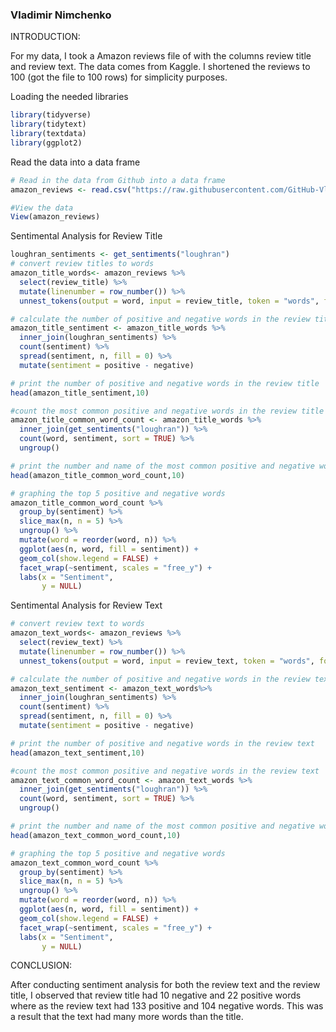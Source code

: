 ### Vladimir Nimchenko

INTRODUCTION:

For my data, I took a Amazon reviews file of with the columns review title and review text. The data comes from Kaggle. I shortened the reviews to 100 (got the file to 100 rows) for simplicity purposes.


Loading the needed libraries
```{r}
library(tidyverse)
library(tidytext)
library(textdata)    
library(ggplot2)

```


Read the data into a data frame
```{r}
# Read in the data from Github into a data frame
amazon_reviews <- read.csv("https://raw.githubusercontent.com/GitHub-Vlad/Data-Science-Projects/main/Sentiment%20Analysis/Amazon_Reviews.csv", header = TRUE)

#View the data
View(amazon_reviews)
```

Sentimental Analysis for Review Title
```{r}
loughran_sentiments <- get_sentiments("loughran")
# convert review titles to words
amazon_title_words<- amazon_reviews %>%
  select(review_title) %>%
  mutate(linenumber = row_number()) %>%
  unnest_tokens(output = word, input = review_title, token = "words", format = "text", to_lower = TRUE)

# calculate the number of positive and negative words in the review title
amazon_title_sentiment <- amazon_title_words %>%
  inner_join(loughran_sentiments) %>%
  count(sentiment) %>%
  spread(sentiment, n, fill = 0) %>%
  mutate(sentiment = positive - negative)

# print the number of positive and negative words in the review title 
head(amazon_title_sentiment,10)

#count the most common positive and negative words in the review title
amazon_title_common_word_count <- amazon_title_words %>%
  inner_join(get_sentiments("loughran")) %>%
  count(word, sentiment, sort = TRUE) %>%
  ungroup()

# print the number and name of the most common positive and negative words in the review title 
head(amazon_title_common_word_count,10)

# graphing the top 5 positive and negative words
amazon_title_common_word_count %>%
  group_by(sentiment) %>%
  slice_max(n, n = 5) %>% 
  ungroup() %>%
  mutate(word = reorder(word, n)) %>%
  ggplot(aes(n, word, fill = sentiment)) +
  geom_col(show.legend = FALSE) +
  facet_wrap(~sentiment, scales = "free_y") +
  labs(x = "Sentiment",
       y = NULL)
```

Sentimental Analysis for Review Text
```{r}
# convert review text to words
amazon_text_words<- amazon_reviews %>%
  select(review_text) %>%
  mutate(linenumber = row_number()) %>%
  unnest_tokens(output = word, input = review_text, token = "words", format = "text", to_lower = TRUE)

# calculate the number of positive and negative words in the review text
amazon_text_sentiment <- amazon_text_words%>%
  inner_join(loughran_sentiments) %>%
  count(sentiment) %>%
  spread(sentiment, n, fill = 0) %>%
  mutate(sentiment = positive - negative)

# print the number of positive and negative words in the review text
head(amazon_text_sentiment,10)

#count the most common positive and negative words in the review text
amazon_text_common_word_count <- amazon_text_words %>%
  inner_join(get_sentiments("loughran")) %>%
  count(word, sentiment, sort = TRUE) %>%
  ungroup()

# print the number and name of the most common positive and negative words in the review text
head(amazon_text_common_word_count,10)

# graphing the top 5 positive and negative words
amazon_text_common_word_count %>%
  group_by(sentiment) %>%
  slice_max(n, n = 5) %>% 
  ungroup() %>%
  mutate(word = reorder(word, n)) %>%
  ggplot(aes(n, word, fill = sentiment)) +
  geom_col(show.legend = FALSE) +
  facet_wrap(~sentiment, scales = "free_y") +
  labs(x = "Sentiment",
       y = NULL)
```


CONCLUSION:

After conducting sentiment analysis for both the review text and the review title, I observed that review title had 10 negative and 22 positive words where as the review text had 133 positive and 104 negative words. This was a result that the text had many more words than the title. 